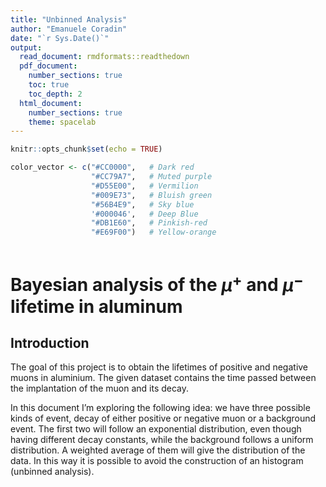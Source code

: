```yaml
---
title: "Unbinned Analysis"
author: "Emanuele Coradin"
date: "`r Sys.Date()`"
output: 
  read_document: rmdformats::readthedown
  pdf_document:
    number_sections: true
    toc: true
    toc_depth: 2
  html_document:
    number_sections: true
    theme: spacelab
---
```


```r
knitr::opts_chunk$set(echo = TRUE)

color_vector <- c("#CC0000",   # Dark red
                  "#CC79A7",   # Muted purple
                  "#D55E00",   # Vermilion
                  "#009E73",   # Bluish green
                  "#56B4E9",   # Sky blue
                  '#000046',   # Deep Blue
                  "#DB1E60",   # Pinkish-red
                  "#E69F00")   # Yellow-orange

```

```r

```

# Bayesian analysis of the $\mu^+$ and $\mu^-$ lifetime in aluminum

## Introduction

The goal of this project is to obtain the lifetimes of positive and negative muons in aluminium. The given dataset contains the time passed between the implantation of the muon and its decay. 

In this document I'm exploring the following idea: 
we have three possible kinds of event, decay of either positive or negative muon or a background event. The first two will follow an exponential distribution, even though having different decay constants, while the background follows a uniform distribution. A weighted average of them will give the distribution of the data.  In this way it is possible to avoid the construction of an histogram (unbinned analysis).

